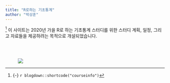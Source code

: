 ---
title: "R로하는 기초통계"
author: "박상훈"
---

^[{-} `r blogdown::shortcode("courseinfo")`] <span class="newthought"> 이 사이트는 </span> 2020년 가을 R로 하는 기초통계 스터디를 위한 스터디 계획, 일정, 그리고 자료들을 제공하려는 목적으로 개설되었습니다.




<br><br>

<!-- <span class="newthought">What statistics tell</span> -->
<figure>
[![](../static/images/Statistics.jpg)](../static/images/Statistics.jpg){height=0.2%}
</figure>

